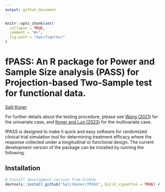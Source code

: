 ```yaml
---
output: github_document
---
```


<!-- README.md is generated from README.Rmd. Please edit that file -->

```r
knitr::opts_chunk$set(
  collapse = TRUE,
  comment = "#>",
  fig.path = "man/figures/"
)
```

<!-- # pkgdown <img src="man/figures/logo.png" align="right" alt="" width="120" /> -->

<!-- <!-- badges: start --> 
<!-- [![CRAN Status](https://www.r-pkg.org/badges/version/pkgdown)](https://cran.r-project.org/package=pkgdown){.pkgdown-release} -->
<!-- [![R-CMD-check](https://github.com/r-lib/pkgdown/workflows/R-CMD-check/badge.svg)](https://github.com/r-lib/pkgdown/actions){.pkgdown-devel} -->
<!-- [![Codecov test coverage](https://codecov.io/gh/r-lib/pkgdown/branch/main/graph/badge.svg)](https://app.codecov.io/gh/r-lib/pkgdown?branch=main) -->
<!-- badges: end -->

# fPASS: An R package for Power and Sample Size analysis (PASS) for Projection-based Two-Sample test for functional data.

[Salil Koner](https://biostat.duke.edu/profile/salil-koner)

For further details about the testing procedure, please see [Wang (2021)](https://doi.org/10.1214/21-EJS1802) for the univariate case, and [Koner and Luo (2023)](https://arxiv.org/abs/2302.05612) for the multivariate case.


fPASS is designed to make it quick and easy software for randomized clinical trial simulation tool for determining treatment efficacy where the response collected under a longitudinal or functional design. The current development version of the package can be installed by running the following. 

## Installation

<!-- ::: .pkgdown-release -->
<!-- ```{r, eval = FALSE} -->
<!-- # Install released version from CRAN -->
<!-- install.packages("pkgdown") -->
<!-- ``` -->
<!-- ::: -->

::: .pkgdown-devel
```r
# Install development version from GitHub
devtools::install_github("SalilKoner/fPASS", build_vignettes = TRUE) # Vignettes takes about 20 minutes to run. 
```
:::
